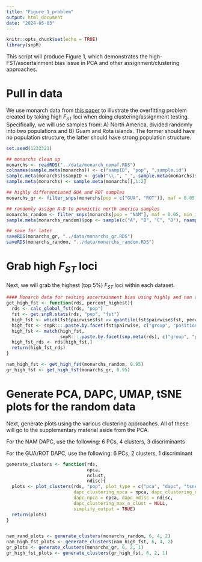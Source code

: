 ```yaml
---
title: "Figure_1_problem"
output: html_document
date: "2024-05-03"
---
```


```r
knitr::opts_chunk$set(echo = TRUE)
library(snpR)
```

This script will produce Figure 1, which demonstrates the high-FST/ascertainment bias issue in PCA and other assignment/clustering approaches.

# Pull in data

We use monarch data from [this paper](doi.org/10.1111/mec.16592) to illustrate the overfitting problem created by taking high $F_{ST}$ loci when doing clustering/assignment testing. Specifically, we will use samples from: A) North America, divided randomly into two populations and B) Guam and Rota islands. The former should have no population structure, the latter should have strong population structure.

```r
set.seed(1232321)

## monarchs clean up
monarchs <- readRDS("../data/monarch_nomaf.RDS")
colnames(sample.meta(monarchs)) <- c("sampID", "pop", ".sample.id")
sample.meta(monarchs)$sampID <- gsub("\\.", "_", sample.meta(monarchs)$sampID)
sample.meta(monarchs) <- sample.meta(monarchs)[,1:2]

## highly differentiated GUA and ROT samples 
monarchs_gr <- filter_snps(monarchs[pop = c("GUA", "ROT")], maf = 0.05, min_ind = .75, min_loci = .75)

## randomly assign A-D to panmictic north america samples 
monarchs_random <- filter_snps(monarchs[pop = "NAM"], maf = 0.05, min_ind = .75, min_loci = .75)
sample.meta(monarchs_random)$pop <- sample(c("A", "B", "C", "D"), nsamps(monarchs_random), TRUE)

## save for later
saveRDS(monarchs_gr, "../data/monarchs_gr.RDS")
saveRDS(monarchs_random, "../data/monarchs_random.RDS")
```

# Grab high $F_{ST}$ loci

Next, we will grab the highest (top 5%) $F_{ST}$ loci within each dataset.

```r
#### Monarch data for testing ascertainment bias using highly and non differentiated populations
get_high_fst <- function(rds, percent_highest){
  rds <- calc_global_fst(rds, "pop")
  fst <- get.snpR.stats(rds, "pop", "fst")
  high_fst <- which(fst$pairwise$fst >= quantile(fst$pairwise$fst, percent_highest, na.rm = TRUE))
  high_fst <- snpR:::.paste.by.facet(fst$pairwise, c("group", "position"), "_")[high_fst]
  high_fst <- match(high_fst,
                    snpR:::.paste.by.facet(snp.meta(rds), c("group", "position"), "_"))
  high_fst_rds <- rds[high_fst,]
  return(high_fst_rds)
}

nam_high_fst <- get_high_fst(monarchs_random, 0.95)
gr_high_fst <- get_high_fst(monarchs_gr, 0.95)
```

# Generate PCA, DAPC, UMAP, tSNE plots for the random data

Next, generate plots using the various clustering approaches. All of these will go to the supplementary material aside from the PCA.

For the NAM DAPC, use the following: 6 PCs, 4 clusters, 3 discriminants

For the GUA/ROT DAPC, use the following: 6 PCs, 2 clusters, 1 discriminant


```r
generate_clusters <- function(rds,
                              npca,
                              nclust,
                              ndisc){
  plots <- plot_clusters(rds, "pop", plot_type = c("pca", "dapc", "tsne", "umap"),
                         dapc_clustering_npca = npca, dapc_clustering_nclust = nclust, 
                         dapc_npca = npca, dapc_ndisc = ndisc,
                         dapc_clustering_max_n_clust = NULL,
                         simplify_output = TRUE)
  return(plots)
}


nam_rand_plots <- generate_clusters(monarchs_random, 6, 4, 2)
nam_high_fst_plots <- generate_clusters(nam_high_fst, 6, 4, 2)
gr_plots <- generate_clusters(monarchs_gr, 6, 2, 1)
gr_high_fst_plots <- generate_clusters(gr_high_fst, 6, 2, 1)

```

